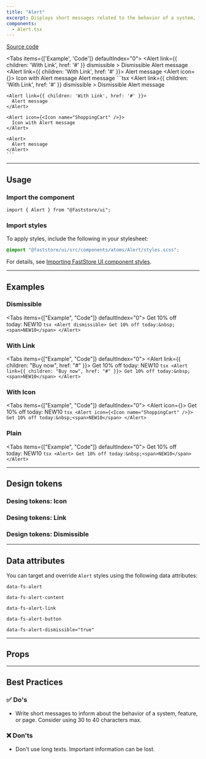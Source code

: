 ```yaml
---
title: "Alert"
excerpt: Displays short messages related to the behavior of a system, feature, or page.
components:
  - Alert.tsx
---
```


[<i class="fa-brands fa-github"></i> Source code](https://github.com/vtex/faststore/tree/main/packages/components/src/molecules/Alert)

<Tabs items={['Example', 'Code']} defaultIndex="0">
  <Tab>
    <OverviewSection>
      <Alert
        link={{ children: 'With Link', href: '#' }}
        dismissible
      >
        Dismissible Alert message
      </Alert>
      <Alert link={{ children: 'With Link', href: '#' }}>
        Alert message
      </Alert>
      <Alert icon={<Icon name="ShoppingCart" />}>
        Icon with Alert message
      </Alert>
      <Alert>
        Alert message
      </Alert>
    </OverviewSection>
  </Tab>
  <Tab>
    ```tsx
    <Alert
      link={{ children: 'With Link', href: '#' }}
      dismissible
    >
      Dismissible Alert message
    </Alert>

    <Alert link={{ children: 'With Link', href: '#' }}>
      Alert message
    </Alert>

    <Alert icon={<Icon name="ShoppingCart" />}>
      Icon with Alert message
    </Alert>

    <Alert>
      Alert message
    </Alert>
    ```

  </Tab>
</Tabs>

---

## Usage

### Import the component

```tsx
import { Alert } from "@faststore/ui";
```

### Import styles

To apply styles, include the following in your stylesheet:

```scss
@import "@faststore/ui/src/components/atoms/Alert/styles.scss";
```

For details, see [Importing FastStore UI component styles](https://developers.vtex.com/docs/guides/faststore/using-themes-importing-ui-components-styles).

---

## Examples

### Dismissible

<Tabs items={["Example", "Code"]} defaultIndex="0">
  <Tab>
    <OverviewSection>
      <Alert dismissible>
        Get 10% off today:&nbsp;<span>NEW10</span>
      </Alert>
    </OverviewSection>
  </Tab>
  <Tab>
    ```tsx
    <Alert dismissible>
      Get 10% off today:&nbsp;<span>NEW10</span>
    </Alert>
    ```
  </Tab>
</Tabs>

### With Link

<Tabs items={["Example", "Code"]} defaultIndex="0">
  <Tab>
    <OverviewSection>
      <Alert link={{ children: "Buy now", href: "#" }}>
        Get 10% off today:&nbsp;<span>NEW10</span>
      </Alert>
    </OverviewSection>
  </Tab>
  <Tab>
    ```tsx
    <Alert link={{ children: "Buy now", href: "#" }}>
      Get 10% off today:&nbsp;<span>NEW10</span>
    </Alert>
    ```
  </Tab>
</Tabs>

### With Icon

<Tabs items={["Example", "Code"]} defaultIndex="0">
  <Tab>
    <OverviewSection>
      <Alert icon={<Icon name="ShoppingCart" />}>
        Get 10% off today:&nbsp;<span>NEW10</span>
      </Alert>
    </OverviewSection>
  </Tab>
  <Tab>
    ```tsx
    <Alert icon={<Icon name="ShoppingCart" />}>
      Get 10% off today:&nbsp;<span>NEW10</span>
    </Alert>
    ```
  </Tab>
</Tabs>

### Plain

<Tabs items={["Example", "Code"]} defaultIndex="0">
  <Tab>
    <OverviewSection>
      <Alert>
        Get 10% off today:&nbsp;<span>NEW10</span>
      </Alert>
    </OverviewSection>
  </Tab>
  <Tab>
    ```tsx
    <Alert>
      Get 10% off today:&nbsp;<span>NEW10</span>
    </Alert>
    ```
  </Tab>
</Tabs>

---

## Design tokens

<TokenTable>
  <TokenRow token="--fs-alert-height" value="var(--fs-spacing-7)" />
  <TokenRow token="--fs-alert-padding-left" value="var(--fs-spacing-3)" />
  <TokenRow
    token="--fs-alert-padding-right"
    value="var(--fs-alert-padding-left)"
  />
  <TokenDivider />
  <TokenRow
    token="--fs-alert-bkg-color"
    value="var(--fs-color-highlighted-bkg)"
    isColor
  />
  <TokenDivider />
  <TokenRow
    token="--fs-alert-text-color"
    value="var(--fs-color-highlighted-text)"
    isColor
  />
  <TokenRow token="--fs-alert-text-size" value="var(--fs-text-size-1)" />
</TokenTable>

### Desing tokens: Icon

<TokenTable>
  <TokenRow token="--fs-alert-icon-width" value="var(--fs-spacing-4)" />
  <TokenRow token="--fs-alert-icon-height" value="var(--fs-alert-icon-width)" />
  <TokenRow token="--fs-alert-icon-margin-right" value="var(--fs-spacing-1)" />
  <TokenRow
    token="--fs-alert-icon-color"
    value="var(--fs-alert-text-color)"
    globalValue="var(--fs-color-highlighted-text)"
    isColor
  />
</TokenTable>

### Desing tokens: Link

<TokenTable>
  <TokenRow
    token="--fs-alert-link-color"
    value="var(--fs-alert-text-color)"
    globalValue="var(--fs-color-highlighted-text)"
    isColor
  />
  <TokenRow
    token="--fs-alert-link-color-visited"
    value="var(--fs-alert-text-color)"
    globalValue="var(--fs-color-highlighted-text)"
    isColor
  />
</TokenTable>

### Design tokens: Dismissible

<TokenTable>
  <TokenRow
    token="--fs-alert-button-text-color"
    value="var(--fs-alert-text-color)"
    globalValue="var(--fs-color-highlighted-text)"
    isColor
  />
  <TokenRow
    token="--fs-alert-button-bkg-color"
    value="var(--fs-alert-bkg-color)"
    globalValue="var(--fs-color-highlighted-bkg)"
    isColor
  />
  <TokenRow
    token="--fs-alert-button-border-radius"
    value="var(--fs-border-radius)"
  />
</TokenTable>

---

## Data attributes

You can target and override `Alert` styles using the following data attributes:

`data-fs-alert`

`data-fs-alert-content`

`data-fs-alert-link`

`data-fs-alert-button`

`data-fs-alert-dismissible="true"`

---

## Props

<ComponentPropsSection component="Alert" />

---

## Best Practices

### ✅ Do's

- Write short messages to inform about the behavior of a system, feature, or page. Consider using 30 to 40 characters max.

### ❌ Don'ts

- Don't use long texts. Important information can be lost.

